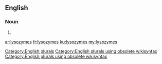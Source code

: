 ==English==

===Noun===
{{head|en}}

# {{plural of|lysozyme}}

[[Category:English plurals]][[Category:English plurals using obsolete wikisyntax]][[Category:English plurals using obsolete wikisyntax]]

[[ar:lysozymes]]
[[fr:lysozymes]]
[[ku:lysozymes]]
[[my:lysozymes]]